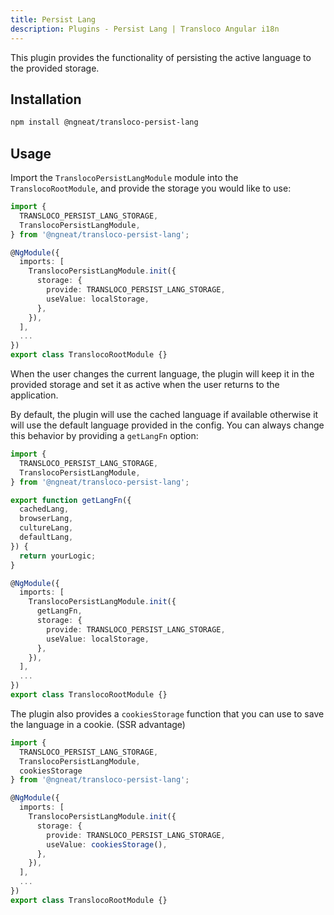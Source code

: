 ```yaml
---
title: Persist Lang
description: Plugins - Persist Lang | Transloco Angular i18n
---
```


This plugin provides the functionality of persisting the active language to the provided storage.

## Installation
```bash
npm install @ngneat/transloco-persist-lang
```

## Usage
Import the `TranslocoPersistLangModule` module into the `TranslocoRootModule`, and provide the storage you would like to use:

```ts title="transloco-root.module.ts"
import {
  TRANSLOCO_PERSIST_LANG_STORAGE,
  TranslocoPersistLangModule,
} from '@ngneat/transloco-persist-lang';

@NgModule({
  imports: [
    TranslocoPersistLangModule.init({
      storage: {
        provide: TRANSLOCO_PERSIST_LANG_STORAGE,
        useValue: localStorage,
      },
    }),
  ],
  ...
})
export class TranslocoRootModule {}
```

When the user changes the current language, the plugin will keep it in the provided storage and set it as active when the user returns to the application.

By default, the plugin will use the cached language if available otherwise it will use the default language provided in the config. You can always change this behavior by providing a `getLangFn` option:

```ts title="transloco-root.module.ts"
import {
  TRANSLOCO_PERSIST_LANG_STORAGE,
  TranslocoPersistLangModule,
} from '@ngneat/transloco-persist-lang';

export function getLangFn({
  cachedLang,
  browserLang,
  cultureLang,
  defaultLang,
}) {
  return yourLogic;
}

@NgModule({
  imports: [
    TranslocoPersistLangModule.init({
      getLangFn,
      storage: {
        provide: TRANSLOCO_PERSIST_LANG_STORAGE,
        useValue: localStorage,
      },
    }),
  ],
  ...
})
export class TranslocoRootModule {}
```

The plugin also provides a `cookiesStorage` function that you can use to save the language in a cookie. (SSR advantage)

```ts title="transloco-root.module.ts"
import {
  TRANSLOCO_PERSIST_LANG_STORAGE,
  TranslocoPersistLangModule,
  cookiesStorage
} from '@ngneat/transloco-persist-lang';

@NgModule({
  imports: [
    TranslocoPersistLangModule.init({
      storage: {
        provide: TRANSLOCO_PERSIST_LANG_STORAGE,
        useValue: cookiesStorage(),
      },
    }),
  ],
  ...
})
export class TranslocoRootModule {}
```

